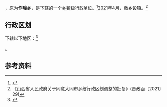 {{中国乡级行政区|14/02/23/207/000
| 电话区号 = 352
}}

'''{{PAGENAMEBASE}}'''，原为'''作疃乡'''，是{{PRC admin/fullname|14/02/23/207/000|3}}下辖的一个[[乡镇|乡镇]]级行政单位。<ref>{{PRC admin/ref sgc|{{PRC admin/parent|14/02/23/207/000}}}}</ref>2021年4月，撤乡设镇。<ref>《山西省人民政府关于同意大同市乡级行政区划调整的批复》(晋政函〔2021〕29)</ref>

== 行政区划 ==

{{PAGENAMEBASE}}下辖以下地区：<ref>{{PRC admin/ref sgc|14/02/23/207/000}}</ref>

{{PRC admin/children|14/02/23/207/000}}。

== 参考资料 ==

{{reflist}}

{{PRC admin/navcat|14/02/23/207/000}}